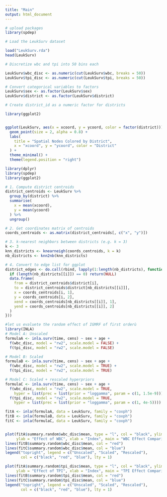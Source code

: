 ```yaml
---
title: "Main"
output: html_document
---
```

```r
# upload packages 
library(spdep)

# Load the LeukSurv dataset

load("LeukSurv.rda")
head(LeukSurv)

```


```r
# Discretize wbc and tpi into 50 bins each

LeukSurv$wbc_disc <- as.numeric(cut(LeukSurv$wbc, breaks = 50))
LeukSurv$tpi_disc <- as.numeric(cut(LeukSurv$tpi, breaks = 50))

# Convert categorical variables to factors
LeukSurv$sex <- as.factor(LeukSurv$sex)
LeukSurv$district <- as.factor(LeukSurv$district)

```


```r
# Create district_id as a numeric factor for districts

library(ggplot2)


ggplot(LeukSurv, aes(x = xcoord, y = ycoord, color = factor(district))) +
  geom_point(size = 2, alpha = 0.8) +
  labs(
    title = "Spatial Nodes Colored by District",
    x = "xcoord", y = "ycoord", color = "District"
  ) +
  theme_minimal() +
  theme(legend.position = "right")


```
```r
library(dplyr)
library(spdep)
library(ggplot2)

# 1. Compute district centroids
district_centroids <- LeukSurv %>%
  group_by(district) %>%
  summarise(
    x = mean(xcoord),
    y = mean(ycoord)
  ) %>%
  ungroup()

# 2. Get coordinates matrix of centroids
coords_centroids <- as.matrix(district_centroids[, c("x", "y")])

# 3. k-nearest neighbors between districts (e.g. k = 3)
k <- 3
knn_districts <- knearneigh(coords_centroids, k = k)
nb_districts <- knn2nb(knn_districts)

# 4. Convert to edge list for ggplot
district_edges <- do.call(rbind, lapply(1:length(nb_districts), function(i) {
  if (length(nb_districts[[i]]) == 0) return(NULL)
  data.frame(
    from = district_centroids$district[i],
    to = district_centroids$district[nb_districts[[i]]],
    x = coords_centroids[i, 1],
    y = coords_centroids[i, 2],
    xend = coords_centroids[nb_districts[[i]], 1],
    yend = coords_centroids[nb_districts[[i]], 2]
  )
}))


```

```r
#let us evaluete the random effect of IGMRF of first orderù
library(INLA)
# Model A: Unscaled
formulaA <- inla.surv(time, cens) ~ sex + age +
  f(wbc_disc, model = "rw2", scale.model = FALSE) +
  f(tpi_disc, model = "rw2", scale.model = FALSE)

# Model B: Scaled
formulaB <- inla.surv(time, cens) ~ sex + age +
  f(wbc_disc, model = "rw2", scale.model = TRUE) +
  f(tpi_disc, model = "rw2", scale.model = TRUE)

# Model C: Scaled + rescaled hyperpriors
formulaC <- inla.surv(time, cens) ~ sex + age +
  f(wbc_disc, model = "rw2", scale.model = TRUE,
    hyper = list(prec = list(prior = "loggamma", param = c(1, 1.5e-9)))) +
  f(tpi_disc, model = "rw2", scale.model = TRUE,
    hyper = list(prec = list(prior = "loggamma", param = c(1, 4e-5))))

fitA <- inla(formulaA, data = LeukSurv, family = "coxph")
fitB <- inla(formulaB, data = LeukSurv, family = "coxph")
fitC <- inla(formulaC, data = LeukSurv, family = "coxph")


plot(fitA$summary.random$wbc_disc$mean, type = "l", col = "black", ylim = c(-0.5, 1),
     ylab = "Effect of WBC", xlab = "Index", main = "WBC Effect Comparison")
lines(fitB$summary.random$wbc_disc$mean, col = "red")
lines(fitC$summary.random$wbc_disc$mean, col = "blue")
legend("topright", legend = c("Unscaled", "Scaled", "Rescaled"),
       col = c("black", "red", "blue"), lty = 1)

plot(fitA$summary.random$tpi_disc$mean, type = "l", col = "black", ylim = c(-.4, .2),
     ylab = "Effect of TPI", xlab = "Index", main = "TPI Effect Comparison")
lines(fitB$summary.random$tpi_disc$mean, col = "red")
lines(fitC$summary.random$tpi_disc$mean, col = "blue")
legend("topright", legend = c("Unscaled", "Scaled", "Rescaled"),
       col = c("black", "red", "blue"), lty = 1)



```

